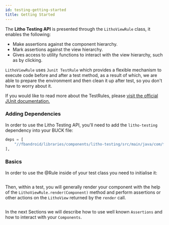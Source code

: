 ```yaml
---
id: testing-getting-started
title: Getting Started
---
```



The **Litho Testing API** is presented through the `LithoViewRule` class, it enables the following:

- Make assertions against the component hierarchy.
- Mark assertions against the view hierarchy.
- Gives access to utility functions to interact with the view hierarchy, such as by clicking.

`LithoViewRule` uses `Junit TestRule` which provides a flexible mechanism to execute code before and after a test method, as a result of which, we are able to prepare the environment and then clean it up after test, so you don't have to worry about it.

If you would like to read more about the TestRules, please [visit the official JUnit documentation.](https://junit.org/junit4/javadoc/4.12/org/junit/rules/TestRule.html)

### Adding Dependencies

In order to use the Litho Testing API, you'll need to add the `litho-testing` dependency into your BUCK file:

```python title="BUCK"
deps = [
    "//fbandroid/libraries/components/litho-testing/src/main/java/com/facebook/litho/testing:testing"
],
```

### Basics

In order to use the @Rule inside of your test class you need to initialise it:

```kotlin file=litho-core-kotlin/src/test/kotlin/com/facebook/litho/examples/LithoViewRuleExampleTest.kt start=start_example end=end_example
```

Then, within a test, you will generally render your component with the help of the `LithoViewRule.render(Component)` method and perform assertions or other actions on the `LithoView` returned by the `render` call.

```kotlin file=litho-core-kotlin/src/test/kotlin/com/facebook/litho/examples/LithoViewRuleExampleTest.kt start=start_render_example end=end_render_example
```

In the next Sections we will describe how to use well known `Assertions` and how to interact with your `Components`.
